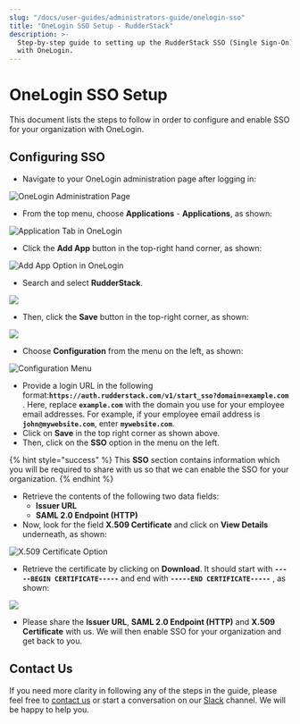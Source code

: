 ```yaml
---
slug: "/docs/user-guides/administrators-guide/onelogin-sso"
title: "OneLogin SSO Setup - RudderStack"
description: >-
  Step-by-step guide to setting up the RudderStack SSO (Single Sign-On) feature
  with OneLogin.
---
```


# OneLogin SSO Setup

This document lists the steps to follow in order to configure and enable SSO for your organization with OneLogin.

## Configuring SSO

- Navigate to your OneLogin administration page after logging in:

![OneLogin Administration Page](../../.gitbook/assets/1%20%2811%29.png)

- From the top menu, choose **Applications** - **Applications**, as shown:

![Application Tab in OneLogin](../../.gitbook/assets/2%20%286%29.png)

- Click the **Add App** button in the top-right hand corner, as shown:

![Add App Option in OneLogin](../../.gitbook/assets/3%20%282%29%20%281%29.png)

- Search and select **RudderStack**.

![](../../.gitbook/assets/image%20%2858%29.png)

- Then, click the **Save** button in the top-right corner, as shown:

![](../../.gitbook/assets/4%20%284%29.png)

- Choose **Configuration** from the menu on the left, as shown:

![Configuration Menu](../../.gitbook/assets/image%20%2832%29.png)

- Provide a login URL in the following format:**`https://auth.rudderstack.com/v1/start_sso?domain=example.com`** . Here, replace **`example.com`** with the domain you use for your employee email addresses. For example, if your employee email address is **`john@mywebsite.com`**, enter **`mywebsite.com`**.
- Click on **Save** in the top right corner as shown above.
- Then, click on the **SSO** option in the menu on the left.

{% hint style="success" %}
This **SSO** section contains information which you will be required to share with us so that we can enable the SSO for your organization.
{% endhint %}

- Retrieve the contents of the following two data fields:
  - **Issuer URL**
  - **SAML 2.0 Endpoint \(HTTP\)**
- Now, look for the field **X.509 Certificate** and click on **View Details** underneath, as shown:

![X.509 Certificate Option](../../.gitbook/assets/image%20%2835%29.png)

- Retrieve the certificate by clicking on **Download**. It should start with **`-----BEGIN CERTIFICATE-----`** and end with **`-----END CERTIFICATE-----`** , as shown:

![](../../.gitbook/assets/5%20%288%29%20%281%29%20%281%29.png)

- Please share the **Issuer URL**, **SAML 2.0 Endpoint \(HTTP\)** and **X.509 Certificate** with us. We will then enable SSO for your organization and get back to you.

## Contact Us

If you need more clarity in following any of the steps in the guide, please feel free to [contact us](mailto:%20docs@rudderstack.com) or start a conversation on our [Slack](https://resources.rudderstack.com/join-rudderstack-slack) channel. We will be happy to help you.
